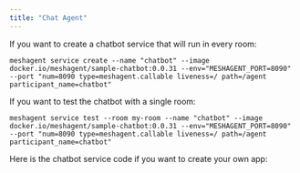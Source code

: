 ```yaml
---
title: "Chat Agent"
---
```


If you want to create a chatbot service that will run in every room:
```
meshagent service create --name "chatbot" --image docker.io/meshagent/sample-chatbot:0.0.31 --env="MESHAGENT_PORT=8090" --port "num=8090 type=meshagent.callable liveness=/ path=/agent participant_name=chatbot"
```

If you want to test the chatbot with a single room:
```
meshagent service test --room my-room --name "chatbot" --image docker.io/meshagent/sample-chatbot:0.0.31 --env="MESHAGENT_PORT=8090" --port "num=8090 type=meshagent.callable liveness=/ path=/agent participant_name=chatbot"
```

Here is the chatbot service code if you want to create your own app:

<CodeGroup>
    <Main />
</CodeGroup>


